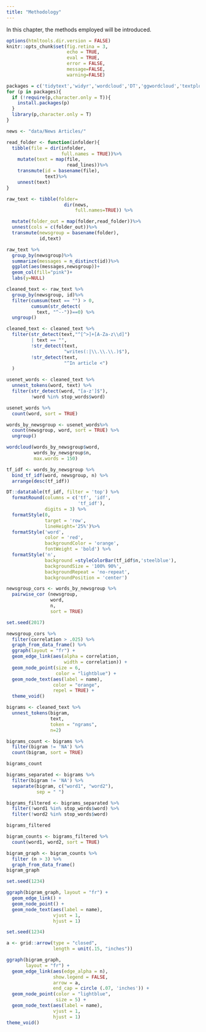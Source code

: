 ```yaml
---
title: "Methodology"
---
```


In this chapter, the methods employed will be introduced.


```r
options(htmltools.dir.version = FALSE)
knitr::opts_chunk$set(fig.retina = 3,
                      echo = TRUE, 
                      eval = TRUE,
                      error = FALSE, 
                      message=FALSE, 
                      warning=FALSE)
```


```r
packages = c('tidytext','widyr','wordcloud','DT','ggwordcloud','textplot','lubridate','hms','tidyverse','tidygraph','ggraph','igraph')
for (p in packages){
  if (!require(p,character.only = T)){
    install.packages(p)
  }
  library(p,character.only = T)
}
```


```r
news <- "data/News Articles/"
```


```r
read_folder <- function(infolder){
  tibble(file = dir(infolder,
                    full.names = TRUE))%>%
    mutate(text = map(file,
                      read_lines))%>%
    transmute(id = basename(file),
              text)%>%
    unnest(text)
}
```


```r
raw_text <- tibble(folder=
                     dir(news,
                         full.names=TRUE)) %>%

  mutate(folder_out = map(folder,read_folder))%>%
  unnest(cols = c(folder_out))%>%
  transmute(newsgroup = basename(folder),
            id,text)
```


```r
raw_text %>%
  group_by(newsgroup)%>%
  summarize(messages = n_distinct(id))%>%
  ggplot(aes(messages,newsgroup))+
  geom_col(fill="pink")+
  labs(y=NULL)
```


```r
cleaned_text <- raw_text %>%
  group_by(newsgroup, id)%>%
  filter(cumsum(text == "") > 0,
         cumsum(str_detect(
           text, "^--"))==0) %>%
  ungroup()
```



```r
cleaned_text <- cleaned_text %>%
  filter(str_detect(text,"^[^>]+[A-Za-z\\d]")
         | text == "",
         !str_detect(text,
                     "writes(:|\\.\\.\\.)$"),
         !str_detect(text,
                     "^In article <")
  )
```



```r
usenet_words <- cleaned_text %>%
  unnest_tokens(word, text) %>%
  filter(str_detect(word, "[a-z']$"),
         !word %in% stop_words$word)
```



```r
usenet_words %>%
  count(word, sort = TRUE)
```


```r
words_by_newsgroup <- usenet_words%>%
  count(newsgroup, word, sort = TRUE) %>%
  ungroup()
```



```r
wordcloud(words_by_newsgroup$word,
          words_by_newsgroup$n,
          max.words = 150)
```


```r
tf_idf <- words_by_newsgroup %>%
  bind_tf_idf(word, newsgroup, n) %>%
  arrange(desc(tf_idf)) 
```



```r
DT::datatable(tf_idf, filter = 'top') %>%
  formatRound(columns = c('tf', 'idf',
                          'tf_idf'),
              digits = 3) %>%
  formatStyle(0,
              target = 'row',
              lineHeight='25%')%>%
  formatStyle('word',
              color = 'red', 
              backgroundColor = 'orange', 
              fontWeight = 'bold') %>%
  formatStyle('n',
              background =styleColorBar(tf_idf$n,'steelblue'),
              backgroundSize = '100% 90%', 
              backgroundRepeat = 'no-repeat',
              backgroundPosition = 'center') 
```



```r
newsgroup_cors <- words_by_newsgroup %>%
  pairwise_cor (newsgroup,
                word,
                n,
                sort = TRUE)
```



```r
set.seed(2017)

newsgroup_cors %>%
  filter(correlation > .025) %>%
  graph_from_data_frame() %>%
  ggraph(layout = "fr") +
  geom_edge_link(aes(alpha = correlation,
                     width = correlation)) +
  geom_node_point(size = 6,
                  color = "lightblue") +
  geom_node_text(aes(label = name),
                 color = "orange",
                 repel = TRUE) +
  theme_void()
```



```r
bigrams <- cleaned_text %>%
  unnest_tokens(bigram,
                text,
                token = "ngrams",
                n=2)
```



```r
bigrams_count <- bigrams %>%
  filter(bigram != 'NA') %>%
  count(bigram, sort = TRUE)

bigrams_count
```


```r
bigrams_separated <- bigrams %>%
  filter(bigram != 'NA') %>%
  separate(bigram, c("word1", "word2"),
           sep = " ")
```

```r
bigrams_filtered <- bigrams_separated %>%
  filter(!word1 %in% stop_words$word) %>%
  filter(!word2 %in% stop_words$word)

bigrams_filtered
```


```r
bigram_counts <- bigrams_filtered %>%
  count(word1, word2, sort = TRUE)
```



```r
bigram_graph <- bigram_counts %>%
  filter (n > 3) %>%
  graph_from_data_frame()
bigram_graph
```


```r
set.seed(1234)

ggraph(bigram_graph, layout = "fr") +
  geom_edge_link() +
  geom_node_point() +
  geom_node_text(aes(label = name),
                 vjust = 1,
                 hjust = 1)
```


```r
set.seed(1234)

a <- grid::arrow(type = "closed",
                 length = unit(.15, "inches"))

ggraph(bigram_graph, 
       layout = "fr") +
  geom_edge_link(aes(edge_alpha = n),
                 show.legend = FALSE,
                 arrow = a,
                 end_cap = circle (.07, 'inches')) +
  geom_node_point(color = "lightblue",
                  size = 5) +
  geom_node_text(aes(label = name),
                 vjust = 1,
                 hjust = 1)
theme_void()
```

